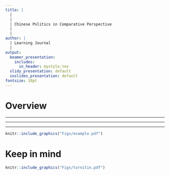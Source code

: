 ```yaml
---
title: |
  | 
  |
  | Chinese Politics in Comparative Perspective
  |
  |
author: |
  | Learning Journal
  |
output:
  beamer_presentation:
    includes:
      in_header: mystyle.tex
  slidy_presentation: default
  ioslides_presentation: default
fontsize: 10pt
---
```


# Overview 

\begin{itemize}
  \item \textbf{Main task}: Read a published peer-review article in leading political science journals to reflect on how China is researched and compared
  \vspace{0.3cm}
  \begin{itemize}
    \item Choose an article from the following journals (the article should be published after 2010 and explicitly focuses on China)
    \vspace{0.2cm}
    \item Bring the article to class to share with everyone in \textbf{Week 6}
    \vspace{0.2cm}
    \item Read the article and write an essay to answer two questions, using up to \textbf{1,000 words} (max)
    \vspace{0.2cm}
    \item Submit your work by \textbf{Midday, 7 April 2025}
  \end{itemize}
  \vspace{0.3cm}
  \item No external references are required or should be used
\end{itemize}

---

\begin{itemize}
  \item American Political Science Review
  \item American Journal of Political Science
  \item British Journal of Political Science
  \item Comparative Politics
  \item Comparative Political Studies
  \item Journal of Politics
  \item Political Research Quarterly
  \item Political Studies
  \item Studies in Comparative International Development
  \item World Politics
\end{itemize}

---

\vspace{1cm}
\begin{itemize}
\small
  \item In your words, explain how the author(s) think China can be compared with the country (or countries). Can you identify a country that can also be included using the same comparative logic? {Do you agree with such a comparison?} Discuss.
  \vspace{0.5cm}
  \item Use \textbf{Google Scholar} to explore how other scholars have cited the article you select. What are some common themes among these articles? Is the article you choose predominantly cited by scholars who specialize in China, or has it also garnered attention from scholars who do not focus on China? Do you believe that the article, while centered on China, holds broader implications for scholars who study other countries or regions? Why? Discuss.
\end{itemize}

---

```r
knitr::include_graphics("Figs/example.pdf")
```

# Keep in mind

\begin{itemize}
  \item Answer every part of both questions
  \item Attach the asseesment coversheet (Moodle)
  \item Enter your student ID in the field of \textbf{Submission Title} (see below)
\end{itemize}
\vspace{0.6cm}
```r
knitr::include_graphics("Figs/turnitin.pdf")
```